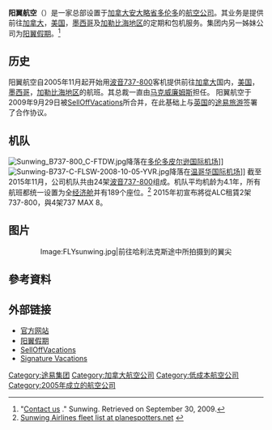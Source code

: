 
{{Infobox_Airline |
airline=阳翼航空<br />Sunwing Airlines|
fleet_size=24|
destinations=73|
IATA=WG|
ICAO=SWG|
logo=Sunwings logo 2015.svg|
callsign=SUNWING|
parent=[[阳翼旅行集团|阳翼旅行集团]]|
founded=2005年|
headquarters={{CAN}}[[安大略省|安大略省]][[多伦多|多伦多]]|
key_people=Colin Hunter ([[首席执行官|首席执行官]])<br>Mark Williams ([[总裁|总裁]])|
hubs={{CAN}} [[多伦多皮尔逊国际机场|多伦多皮尔逊国际机场]]<br> {{CAN}} [[蒙特利尔皮埃尔·埃利奥特·特鲁多国际机场|蒙特利尔特鲁多国际机场]]|
focus_cities= |
frequent_flyer=|
lounge=|
company_slogan=Fly better! Experience the difference!|
alliance=|
website= http://www.flysunwing.com|
}}

'''阳翼航空'''（{{lang-en|'''Sunwing Airlines'''}}）是一家总部设置于[[加拿大|加拿大]][[安大略省|安大略省]][[多伦多|多伦多]]的[[航空公司|航空公司]]。其业务是提供前往[[加拿大|加拿大]]，[[美国|美国]]，[[墨西哥|墨西哥]]及[[加勒比海地区|加勒比海地区]]的定期和包机服务。集团内另一姊妹公司为[[阳翼假期|阳翼假期]]。<ref>"[http://www.sunwing.ca/ContactUs1.asp Contact us] {{Wayback|url=http://www.sunwing.ca/ContactUs1.asp |date=20110211123801 }}." Sunwing. Retrieved on September 30, 2009.</ref>

== 历史 ==
阳翼航空自2005年11月起开始用[[波音737#737-800|波音737-800]]客机提供前往[[加拿大|加拿大]]国内，[[美国|美国]]，[[墨西哥|墨西哥]]，[[加勒比海地区|加勒比海地区]]的航班。其总裁一直由[[马克威廉姆斯|马克威廉姆斯]]担任。
阳翼航空于2009年9月29日被[[SellOffVacations|SellOffVacations]]所合并，在此基础上与[[英国|英国]]的[[途易旅游|途易旅游]]签署了合作协议。

== 机队 ==
[[File:Sunwing_B737-800_C-FTDW.jpg|thumb]]降落在[[多伦多皮尔逊国际机场|多伦多皮尔逊国际机场]]]]
[[File:Sunwing-B737-C-FLSW-2008-10-05-YVR.jpg|thumb]]降落在[[温哥华国际机场|温哥华国际机场]]]]
截至2015年11月，公司机队共由24架[[波音737#737-800|波音737-800]]组成。机队平均机龄为4.1年，所有航班都统一设置为全[[经济舱|经济舱]]并有189个座位。<ref>[http://www.planespotters.net/Airline/Sunwing-Airlines Sunwing Airlines fleet list at planespotters.net] {{webarchive|url=https://web.archive.org/web/20150522131628/http://www.planespotters.net/Airline/Sunwing-Airlines |date=2015-05-22 }}</ref>
2015年初宣布將從ALC租賃2架737-800，與4架737 MAX 8。

== 图片 ==
<center><gallery>
Image:FLYsunwing.jpg|前往哈利法克斯途中所拍摄到的翼尖</gallery></center>

== 參考資料 ==
{{Reflist}}

== 外部链接 ==
*[http://www.flysunwing.com/ 官方网站] {{Wayback|url=http://www.flysunwing.com/ |date=20110125213942 }}
*[http://www.sunwing.ca/ 阳翼假期] {{Wayback|url=http://www.sunwing.ca/ |date=20110126163045 }}
*[http://www.selloffvacations.com/ SellOffVacations] {{Wayback|url=http://www.selloffvacations.com/ |date=20110130115330 }}
*[http://www.signaturevacations.com/ Signature Vacations] {{Wayback|url=http://www.signaturevacations.com/ |date=20110923182943 }}

[[Category:途易集团|Category:途易集团]]
[[Category:加拿大航空公司|Category:加拿大航空公司]]
[[Category:低成本航空公司|Category:低成本航空公司]]
[[Category:2005年成立的航空公司|Category:2005年成立的航空公司]]
